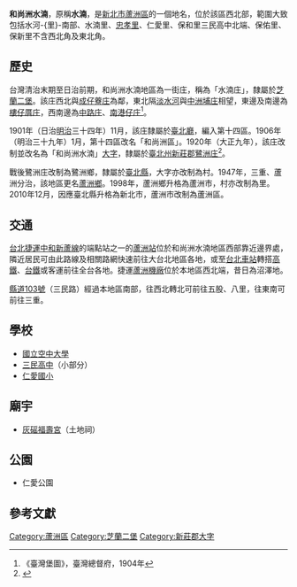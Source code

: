 {{noteTA
|1 = zh-cn:庄; zh-hk:庄; zh-tw:庄;
}}
'''和尚洲水湳'''，原稱'''水湳'''，是[[新北市|新北市]][[蘆洲區|蘆洲區]]的一個地名，位於該區西北部，範圍大致包括水河-{里}-南部、水湳里、[[忠孝里_(新北市蘆洲區)|忠孝里]]、仁愛里、保和里三民高中北端、保佑里、保新里不含西北角及東北角。

==歷史==
台灣清治末期至日治前期，和尚洲水湳地區為一街庄，稱為「水湳庄」，隸屬於[[芝蘭二堡|芝蘭二堡]]。該庄西北與[[成仔藔庄|成仔藔庄]]為鄰，東北隔[[淡水河|淡水河]]與[[中洲埔庄|中洲埔庄]]相望，東邊及南邊為[[樓仔厝庄|樓仔厝庄]]，西南邊為[[和尚洲中路|中路庄]]、[[和尚洲南港子|南港仔庄]]<ref>《臺灣堡圖》，臺灣總督府，1904年</ref>。

1901年（日治[[明治|明治]]三十四年）11月，該庄隸屬於[[臺北廳|臺北廳]]，編入第十四區。1906年（明治三十九年）1月，第十四區改名「和尚洲區」。1920年（大正九年），該庄改制並改名為「和尚洲水湳」[[大字|大字]]，隸屬於[[臺北州|臺北州]][[新莊郡|新莊郡]][[鷺洲庄|鷺洲庄]]<ref name="地圖會說話">{{Cite web |url=http://mapstalk.blogspot.tw/2010/10/1901-2010.html |title=《臺北市沿革 1901-2010》，地圖會說話網站 |accessdate=2016-07-26 |archive-date=2016-08-16 |archive-url=https://web.archive.org/web/20160816203231/http://mapstalk.blogspot.tw/2010/10/1901-2010.html |dead-url=no }}</ref>。

戰後鷺洲庄改制為鷺洲鄉，隸屬於[[臺北縣|臺北縣]]，大字亦改制為村。1947年，三重、蘆洲分治，該地區更名[[蘆洲鄉_(臺灣)|蘆洲鄉]]。1998年，蘆洲鄉升格為蘆洲市，村亦改制為里。2010年12月，因應臺北縣升格為新北市，蘆洲市改制為蘆洲區。

==交通==
[[台北捷運|台北捷運]][[中和新蘆線|中和新蘆線]]的端點站之一的[[蘆洲站|蘆洲站]]位於和尚洲水湳地區西部靠近邊界處，隣近居民可由此路線及相關路網快速前往大台北地區各地，或至[[台北車站|台北車站]]轉搭[[台灣高鐵|高鐵]]、[[台鐵|台鐵]]或客運前往全台各地。捷運[[蘆洲機廠|蘆洲機廠]]位於本地區西北端，昔日為沼澤地。

[[縣道103號|縣道103號]]（三民路）經過本地區南部，往西北轉北可前往五股、八里，往東南可前往三重。

==學校==
*[[國立空中大學|國立空中大學]]
*[[新北市立三民高級中學|三民高中]]（小部分）
*[[新北市蘆洲區仁愛國民小學|仁愛國小]]

==廟宇==
*[[灰磘福壽宮|灰磘福壽宮]]（土地祠）

==公園==
*仁愛公園

==參考文獻==
{{reflist}}

{{新莊郡}}

[[Category:蘆洲區|Category:蘆洲區]]
[[Category:芝蘭二堡|Category:芝蘭二堡]]
[[Category:新莊郡大字|Category:新莊郡大字]]